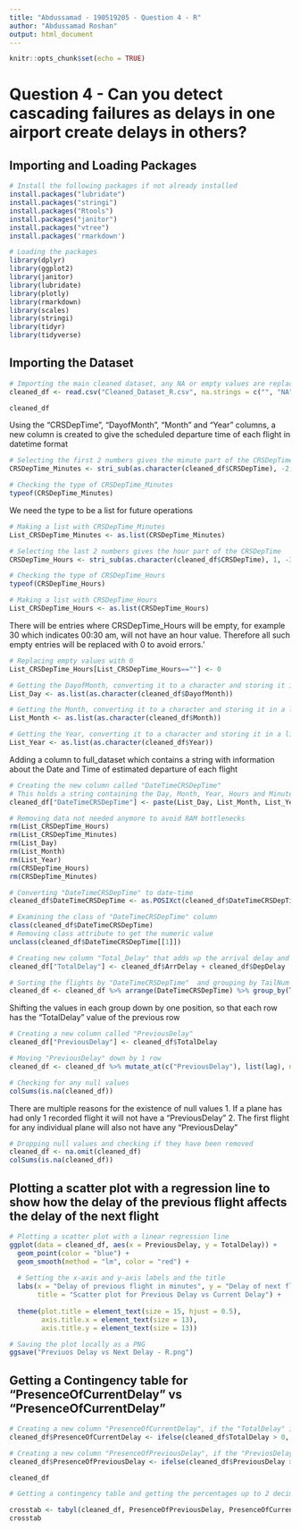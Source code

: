 ---
title: "Abdussamad - 190519205 - Question 4 - R"
author: "Abdussamad Roshan"
output: html_document
---

```{r setup, include=FALSE}
knitr::opts_chunk$set(echo = TRUE)
```

# Question 4 - Can you detect cascading failures as delays in one airport create delays in others?

## Importing and Loading Packages

```{r}
# Install the following packages if not already installed
install.packages("lubridate")
install.packages("stringi")
install.packages("Rtools")
install.packages("janitor")
install.packages("vtree")
install.packages('rmarkdown')
```

```{r}
# Loading the packages
library(dplyr)
library(ggplot2)
library(janitor)
library(lubridate)
library(plotly)
library(rmarkdown)
library(scales)
library(stringi)
library(tidyr)
library(tidyverse)
```

## Importing the Dataset

```{r}
# Importing the main cleaned dataset, any NA or empty values are replaced with NA
cleaned_df <- read.csv("Cleaned_Dataset_R.csv", na.strings = c("", "NA"))

cleaned_df
```

Using the "CRSDepTime", "DayofMonth", "Month" and "Year" columns, a new column is created to give the scheduled departure time of each flight in datetime format

```{r}
# Selecting the first 2 numbers gives the minute part of the CRSDepTime
CRSDepTime_Minutes <- stri_sub(as.character(cleaned_df$CRSDepTime), -2, -1)
```

```{r}
# Checking the type of CRSDepTime_Minutes
typeof(CRSDepTime_Minutes)
```

We need the type to be a list for future operations

```{r}
# Making a list with CRSDepTime_Minutes
List_CRSDepTime_Minutes <- as.list(CRSDepTime_Minutes)
```

```{r}
# Selecting the last 2 numbers gives the hour part of the CRSDepTime
CRSDepTime_Hours <- stri_sub(as.character(cleaned_df$CRSDepTime), 1, -3)
```

```{r}
# Checking the type of CRSDepTime_Hours
typeof(CRSDepTime_Hours)
```

```{r}
# Making a list with CRSDepTime_Hours
List_CRSDepTime_Hours <- as.list(CRSDepTime_Hours)
```

There will be entries where CRSDepTime_Hours will be empty, for example 30 which indicates 00:30 am, will not have an hour value. Therefore all such empty entries will be replaced with 0 to avoid errors.'

```{r}
# Replacing empty values with 0
List_CRSDepTime_Hours[List_CRSDepTime_Hours==""] <- 0
```

```{r}
# Getting the DayofMonth, converting it to a character and storing it in a list
List_Day <- as.list(as.character(cleaned_df$DayofMonth))
```

```{r}
# Getting the Month, converting it to a character and storing it in a list
List_Month <- as.list(as.character(cleaned_df$Month))
```

```{r}
# Getting the Year, converting it to a character and storing it in a list
List_Year <- as.list(as.character(cleaned_df$Year))
```

Adding a column to full_dataset which contains a string with information about the Date and Time of estimated departure of each flight

```{r}
# Creating the new column called "DateTimeCRSDepTime"
# This holds a string containing the Day, Month, Year, Hours and Minutes seperated by a "-"
cleaned_df["DateTimeCRSDepTime"] <- paste(List_Day, List_Month, List_Year, List_CRSDepTime_Hours, List_CRSDepTime_Minutes, sep="-")
```

```{r}
# Removing data not needed anymore to avoid RAM bottlenecks
rm(List_CRSDepTime_Hours)
rm(List_CRSDepTime_Minutes)
rm(List_Day)
rm(List_Month)
rm(List_Year)
rm(CRSDepTime_Hours)
rm(CRSDepTime_Minutes)
```

```{r}
# Converting "DateTimeCRSDepTime" to date-time
cleaned_df$DateTimeCRSDepTime <- as.POSIXct(cleaned_df$DateTimeCRSDepTime, format="%d-%m-%Y-%H-%M")
```

```{r}
# Examining the class of "DateTimeCRSDepTime" column
class(cleaned_df$DateTimeCRSDepTime)
# Removing class attribute to get the numeric value
unclass(cleaned_df$DateTimeCRSDepTime[[1]])
```

```{r}
# Creating new column "Total_Delay" that adds up the arrival delay and departure delay 
cleaned_df["TotalDelay"] <- cleaned_df$ArrDelay + cleaned_df$DepDelay
```

```{r}
# Sorting the flights by "DateTimeCRSDepTime"  and grouping by TailNum
cleaned_df <- cleaned_df %>% arrange(DateTimeCRSDepTime) %>% group_by(TailNum)
```

Shifting the values in each group down by one position, so that each row has the "TotalDelay" value of the previous row

```{r}
# Creating a new column called "PreviousDelay"
cleaned_df["PreviousDelay"] <- cleaned_df$TotalDelay
```

```{r}
# Moving "PreviousDelay" down by 1 row
cleaned_df <- cleaned_df %>% mutate_at(c("PreviousDelay"), list(lag), n = 1)
```

```{r}
# Checking for any null values
colSums(is.na(cleaned_df))
```

There are multiple reasons for the existence of null values 1. If a plane has had only 1 recorded flight it will not have a "PreviousDelay" 2. The first flight for any individual plane will also not have any "PreviousDelay"

```{r}
# Dropping null values and checking if they have been removed
cleaned_df <- na.omit(cleaned_df)
colSums(is.na(cleaned_df))
```

## Plotting a scatter plot with a regression line to show how the delay of the previous flight affects the delay of the next flight

```{r}
# Plotting a scatter plot with a linear regression line
ggplot(data = cleaned_df, aes(x = PreviousDelay, y = TotalDelay)) + 
  geom_point(color = "blue") +
  geom_smooth(method = "lm", color = "red") +
  
  # Setting the x-axis and y-axis labels and the title
  labs(x = "Delay of previous flight in minutes", y = "Delay of next flight in minutes",
       title = "Scatter plot for Previous Delay vs Current Delay") +
  
  theme(plot.title = element_text(size = 15, hjust = 0.5), 
        axis.title.x = element_text(size = 13), 
        axis.title.y = element_text(size = 13))

# Saving the plot locally as a PNG
ggsave("Previuos Delay vs Next Delay - R.png")
```

## Getting a Contingency table for "PresenceOfCurrentDelay" vs "PresenceOfCurrentDelay"

```{r}
# Creating a new column "PresenceOfCurrentDelay", if the "TotalDelay" is greater than 0 "Present" is entered and if not "Absent" 
cleaned_df$PresenceOfCurrentDelay <- ifelse(cleaned_df$TotalDelay > 0, "Present", "Absent")
```

```{r}
# Creating a new column "PresenceOfPreviousDelay", if the "PreviosDelay" is greater than 0 "Present" is entered and if not "Absent"
cleaned_df$PresenceOfPreviousDelay <- ifelse(cleaned_df$PreviousDelay > 0, "Present", "Absent")
```

```{r}
cleaned_df
```

```{r}
# Getting a contingency table and getting the percentages up to 2 decimal places

crosstab <- tabyl(cleaned_df, PresenceOfPreviousDelay, PresenceOfCurrentDelay) %>% adorn_percentages("row") %>% adorn_pct_formatting(digits = 2)
crosstab
```

# 
